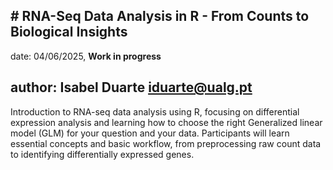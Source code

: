 # RNA-Seq Data Analysis in R - From Counts to Biological Insights
---
date: 04/06/2025, **Work in progress**

author: Isabel Duarte [iduarte@ualg.pt](mailto:iduarte@ualg.pt)
---

Introduction to RNA-seq data analysis using R, focusing on differential expression analysis and learning
how to choose the right Generalized linear model (GLM) for your question and your data. Participants will 
learn essential concepts and basic workflow, from preprocessing raw count data to identifying differentially 
expressed genes. 